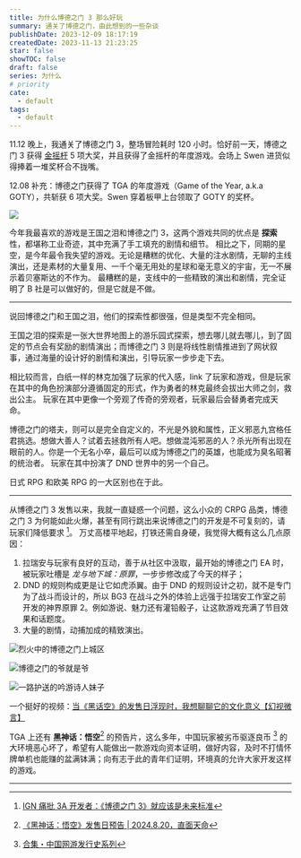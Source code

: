 ```yaml
---
title: 为什么博德之门 3 那么好玩
summary: 通关了博德之门，由此想到的一些杂谈
publishDate: 2023-12-09 18:17:19
createdDate: 2023-11-13 21:23:25
star: false
showTOC: false
draft: false
series: 为什么
# priority
cate:
  - default
tags:
  - default
---
```


11.12 晚上，我通关了博德之门 3，整场冒险耗时 120 小时。恰好前一天，博德之门 3 获得 [金摇杆][joystick] 5 项大奖，并且获得了金摇杆的年度游戏。会场上 Swen 进货似得捧着一堆奖杯合不拢嘴。

12.08 补充：博德之门获得了 TGA 的年度游戏（Game of the Year, a.k.a GOTY），共斩获 6 项大奖。Swen 穿着板甲上台领取了 GOTY 的奖杯。

<Dialog> __实至名归！__</Dialog>
<Dialog reverse="true"> __实至名归！__</Dialog>
<Dialog reverse="true"> 一周目玩了 120 个小时，作为原神 2 老玩家的我，真的是角角落落都去了。 </Dialog>
<Dialog reverse="true"> 了解了拉瑞安工作室一路走来的艰辛，才明白博德之门 3 拿到 GOTY 奖杯对于他们乃至游戏业界的重要性。</Dialog>

[joystick]: <https://en.wikipedia.org/wiki/Golden_Joystick_Awards#2023>

![](/image/2023-11-13_21-38-21.png)

今年我最喜欢的游戏是王国之泪和博德之门 3，这两个游戏共同的优点是 __探索__ 性，都堪称工业奇迹，其中充满了手工填充的剧情和细节。
相比之下，同期的星空，是今年最令我失望的游戏。无论是糟糕的优化、大量的注水剧情，无聊的主线演出，还是素材的大量复用、一千个毫无用处的星球和毫无意义的宇宙，无一不展示着贝塞斯达的不作为。
最糟糕的是，支线中的一些精致的演出和剧情，完全证明了 B 社是可以做好的，但是它就是不做。

---

说回博德之门和王国之泪，他们的探索性都很强，但是类型不完全相同。

王国之泪的探索是一张大世界地图上的游乐园式探索，想去哪儿就去哪儿，到了固定的节点会有奖励的剧情演出；而博德之门 3 则是将线性剧情推进到了网状叙事，通过海量的设计好的剧情和演出，引导玩家一步步走下去。

相比较而言，白纸一样的林克加强了玩家的代入感，link 了玩家和游戏，但是玩家在其中的角色扮演部分遵循固定的形式，作为勇者的林克最终会拔出大师之剑，救出公主。
玩家在其中更像一个旁观了传奇的旁观者，玩家最后会替勇者完成天命。

博德之门的塔夫，则可以是完全自定义的，不光是外貌和属性，正义邪恶九宫格任君挑选。想做大善人？试着去拯救所有人吧。想做混沌邪恶的人？杀光所有出现在眼前的人。你是一个无名小卒，最后可以成为博德之门的英雄，也能成为臭名昭著的统治者。
玩家在其中扮演了 DND 世界中的另一个自己。

日式 RPG 和欧美 RPG 的一大区别也在于此。

---

从博德之门 3 发售以来，我就一直疑惑一个问题，这么小众的 CRPG 品类，博德之门 3 为何能如此火爆，甚至有同行跳出来说博德之门的开发是不可复刻的，请玩家们降低要求 [^1]。
万丈高楼平地起，打铁还需自身硬，我觉得大概有这么几点原因：

1. 拉瑞安与玩家有良好的互动，善于从社区中汲取，最开始的博德之门 EA 时，被玩家吐槽是 _龙与地下城：原罪_，一步步修改成了今天的样子；
2. DND 的规则构成更是让它如虎添翼。由于 DND 的规则设计之初，就不是专门为了战斗而设计的，所以 BG3 在战斗之外的体验上远强于拉瑞安工作室之前开发的神界原罪 2。例如游说、魅力还有灌铅骰子，让这款游戏充满了节目效果和话题度。
3. 大量的剧情，动捕加成的精致演出。

![烈火中的博德之门上城区](https://img.travismtg.com/2023/12/7dd10ab476728108c694b8cfb736ffc6.png)

![博德之门的爷就是爷](https://img.travismtg.com/2023/12/756305f91faf51bae174bef1a066f4e7.png)

![一路护送的吟游诗人妹子](https://img.travismtg.com/2023/12/15e4f50cb263d79b249b96b051cb2ae6.png)

[^1]: [IGN 痛批 3A 开发者：《博德之门 3》就应该是未来标准](https://archive.ph/WIbwp)

<Admonition defaultOpen={false} title="黑神话：悟空在游戏之外的意义" type="info"> 一个挺好的视频：[当《黑话空》的发售日浮现时，我想聊聊它的文化意义【幻视微言】](https://www.bilibili.com/video/BV1ZC4y1Q7T4)</Admonition>

TGA 上还有 __黑神话：悟空__[^wukong] 的预告片，这么多年，中国玩家被劣币驱逐良币 [^col] 的大环境恶心坏了，希望有人能做出一款游戏向资本证明，做好内容，及时不打情怀牌单机也能赚的盆满钵满；向有志于此的青年们证明，环境真的允许大家开发这样的游戏。

[^col]: [合集・中国网游发行史系列](https://space.bilibili.com/303825600/channel/collectiondetail?sid=1492646)
[^wukong]: [《黑神话：悟空》发售日预告 | 2024.8.20，直面天命](https://www.bilibili.com/video/BV1SQ4y1V7do)

<div className="mt-4">
<Dialog reverse="true"> __黑神话：悟空__ 快点端上来吧！<br/> 我真的很期待明年 TGA 的年度游戏评选时，管弦乐队演奏云宫迅音或者敢问路在何方。</Dialog>
</div>

---
